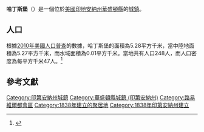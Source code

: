 {{noteTA
|G1=USState
|G2=地名
|G3=Unit
}}
{{Infobox settlement
|name            = 哈丁斯堡
|native_name = Hardinsburg
|settlement_type          = [[鎮|城鎮]]
|image_skyline            = Hardinsburg, Indiana.jpg
|imagesize                = 250px
|image_map                = Washington County Indiana Incorporated and Unincorporated areas Hardinsburg Highlighted 1831396.svg
|mapsize                  = 250px
|subdivision_type         = [[世界政區索引|國家]]
|subdivision_type1        = [[美国州份|州份]]
|subdivision_type2        = [[印地安納州行政區劃|縣]]
|subdivision_name         = [[美国|美国]]
|subdivision_name1        = [[印地安納州|印地安納州]]
|subdivision_name2        = [[華盛頓縣_(印地安納州)|華盛頓縣]]
|elevation_ft             = 689
|elevation_m              = 210
|timezone                 = [[北美东部时区|CST]]
|area_total_km2           = 5.28
|area_land_km2            = 5.27
|area_water_km2           = 0.01
|area_total_sq_mi         = 
|area_land_sq_mi          = 
|area_water_sq_mi         = 
|population_as_of         = [[2010年美國人口普查|2010]]
|population_footnotes     = 
|population_total         = 248
|population_density_km2   = auto
|population_density_sq_mi = auto
|utc_offset               = -5
|coordinates              = {{coord|38|27|38|N|86|16|41|W|display=inline,title}}
| coor_pinpoint           = 
| coordinates_footnotes   = 
|timezone_DST             = EDT
|utc_offset_DST           = -4
|postal_code_type         = [[美國郵區編號|郵區編號]]
|postal_code              = 47125
|area_code                = {{link-en|北美电话区号812|Area code 812|812}}
|blank_name = [[地名信息系统|GNIS ID]]
|blank_info = 451013<ref name="GNIS">{{cite gnis|451013|Hardinsburg}}</ref>
}}
'''哈丁斯堡'''（{{lang-en|Hardinsburg}}）是一個位於[[美國|美國]][[印地安納州|印地安納州]][[華盛頓縣_(印地安納州)|華盛頓縣]]的[[鎮|城鎮]]。

== 人口 ==
根據[[2010年美國人口普查|2010年美國人口普查]]的數據，哈丁斯堡的面積為5.28平方千米，當中陸地面積為5.27平方千米，而水域面積為0.01平方千米。當地共有人口248人，而人口密度為每平方千米47人。<ref name="GR8">{{cite web|url=http://factfinder2.census.gov|publisher=[[美国人口调查局|美国人口调查局]]|accessdate=2011-05-14|title=American FactFinder|archive-date=2013-09-11|archive-url=https://web.archive.org/web/20130911234518/http://factfinder2.census.gov/|dead-url=no}}</ref>

== 參考文獻 ==
{{reflist}}

{{華盛頓縣 (印地安納州)}}
{{Authority control}}

{{DEFAULTSORT:Hardinsburg, Indiana}}
[[Category:印第安納州城鎮|Category:印第安納州城鎮]]
[[Category:華盛頓縣城鎮_(印第安納州)|Category:華盛頓縣城鎮 (印第安納州)]]
[[Category:路易維爾都會區|Category:路易維爾都會區]]
[[Category:1838年建立的聚居地|Category:1838年建立的聚居地]]
[[Category:1838年印第安納州建立|Category:1838年印第安納州建立]]

{{Indiana-geo-stub}}